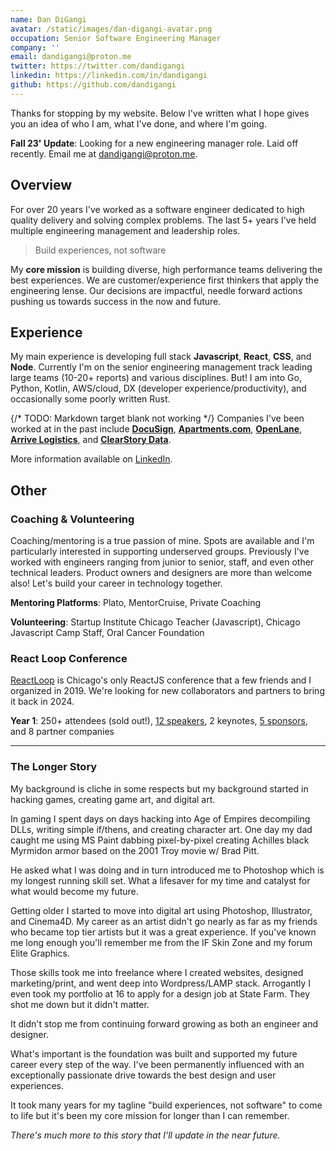 ```yaml
---
name: Dan DiGangi
avatar: /static/images/dan-digangi-avatar.png
occupation: Senior Software Engineering Manager
company: ''
email: dandigangi@proton.me
twitter: https://twitter.com/dandigangi
linkedin: https://linkedin.com/in/dandigangi
github: https://github.com/dandigangi
---
```


Thanks for stopping by my website. Below I've written what I hope gives you an idea of who I am, what I've done, and where I'm going.

**Fall 23' Update**: Looking for a new engineering manager role. Laid off recently. Email me at [dandigangi@proton.me](mailto:dandigangi@proton.me).

## Overview

For over 20 years I've worked as a software engineer dedicated to high quality delivery and solving complex problems. The last 5+ years I've held multiple engineering management and leadership roles.

> Build experiences, not software

My **core mission** is building diverse, high performance teams delivering the best experiences. We are customer/experience first thinkers that apply the engineering lense. Our decisions are impactful, needle forward actions pushing us towards success in the now and future.

## Experience

My main experience is developing full stack **Javascript**, **React**, **CSS**, and **Node**. Currently I'm on the senior engineering management track leading large teams (10-20+ reports) and various disciplines. But! I am into Go, Python, Kotlin, AWS/cloud, DX (developer experience/productivity), and occasionally some poorly written Rust.

{/* TODO: Markdown target blank not working */}
Companies I've been worked at in the past include **[DocuSign](https://www.docusign.com)**, **[Apartments.com](https://www.apartments.com)**, **[OpenLane](https://www.openlane.com)**, **[Arrive Logistics](https://arrivelogistics.com)**, and **[ClearStory Data](https://www.prnewswire.com/news-releases/alteryx-acquires-clearstory-data-to-accelerate-innovation-in-data-science-and-analytics-300825146.html)**.

More information available on [LinkedIn](https://www.linkedin.com/in/dandigangi).

## Other
### Coaching & Volunteering

Coaching/mentoring is a true passion of mine. Spots are available and I'm particularly interested in supporting underserved groups. Previously I've worked with engineers ranging from junior to senior, staff, and even other technical leaders. Product owners and designers are more than welcome also! Let's build your career in technology together.

<strong>Mentoring Platforms</strong>: Plato, MentorCruise, Private Coaching

<strong>Volunteering</strong>: Startup Institute Chicago Teacher (Javascript), Chicago Javascript Camp Staff, Oral Cancer Foundation

### React Loop Conference

[ReactLoop](https://2019.reactloop.com) is Chicago's only ReactJS conference that a few friends and I organized in 2019. We're looking for new collaborators and partners to bring it back in 2024.

**Year 1**: 250+ attendees (sold out!), [12 speakers](https://2019.reactloop.com/speakers), 2 keynotes, [5 sponsors](https://2019.reactloop.com/sponsors), and 8 partner companies

***

### The Longer Story
My background is cliche in some respects but my background started in hacking games, creating game art, and digital art.

In gaming I spent days on days hacking into Age of Empires decompiling DLLs, writing simple if/thens, and creating character art. One day my dad caught me using MS Paint dabbing pixel-by-pixel creating Achilles black Myrmidon armor based on the 2001 Troy movie w/ Brad Pitt.

He asked what I was doing and in turn introduced me to Photoshop which is my longest running skill set. What a lifesaver for my time and catalyst for what would become my future.

Getting older I started to move into digital art using Photoshop, Illustrator, and Cinema4D. My career as an artist didn't go nearly as far as my friends who became top tier artists but it was a great experience. If you've known me long enough you'll remember me from the IF Skin Zone and my forum Elite Graphics.

Those skills took me into freelance where I created websites, designed marketing/print, and went deep into Wordpress/LAMP stack. Arrogantly I even took my portfolio at 16 to apply for a design job at State Farm. They shot me down but it didn't matter.

It didn't stop me from continuing forward growing as both an engineer and designer.

What's important is the foundation was built and supported my future career every step of the way. I've been permanently influenced with an exceptionally passionate drive towards the best design and user experiences.

It took many years for my tagline "build experiences, not software" to come to life but it's been my core mission for longer than I can remember.

<em>There's much more to this story that I'll update in the near future.</em>